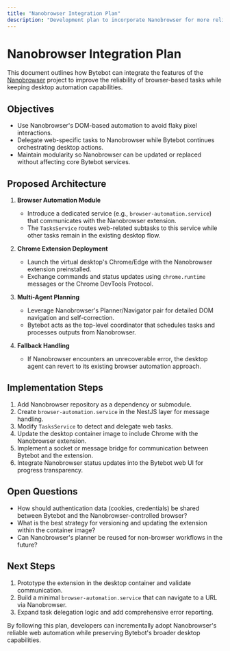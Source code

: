 ```yaml
---
title: "Nanobrowser Integration Plan"
description: "Development plan to incorporate Nanobrowser for more reliable web automation in Bytebot"
---
```


# Nanobrowser Integration Plan

This document outlines how Bytebot can integrate the features of the [Nanobrowser](https://github.com/nanobrowser/nanobrowser) project to improve the reliability of browser-based tasks while keeping desktop automation capabilities.

## Objectives

- Use Nanobrowser's DOM-based automation to avoid flaky pixel interactions.
- Delegate web-specific tasks to Nanobrowser while Bytebot continues orchestrating desktop actions.
- Maintain modularity so Nanobrowser can be updated or replaced without affecting core Bytebot services.

## Proposed Architecture

1. **Browser Automation Module**
   - Introduce a dedicated service (e.g., `browser-automation.service`) that communicates with the Nanobrowser extension.
   - The `TasksService` routes web-related subtasks to this service while other tasks remain in the existing desktop flow.

2. **Chrome Extension Deployment**
   - Launch the virtual desktop's Chrome/Edge with the Nanobrowser extension preinstalled.
   - Exchange commands and status updates using `chrome.runtime` messages or the Chrome DevTools Protocol.

3. **Multi-Agent Planning**
   - Leverage Nanobrowser's Planner/Navigator pair for detailed DOM navigation and self-correction.
   - Bytebot acts as the top-level coordinator that schedules tasks and processes outputs from Nanobrowser.

4. **Fallback Handling**
   - If Nanobrowser encounters an unrecoverable error, the desktop agent can revert to its existing browser automation approach.

## Implementation Steps

1. Add Nanobrowser repository as a dependency or submodule.
2. Create `browser-automation.service` in the NestJS layer for message handling.
3. Modify `TasksService` to detect and delegate web tasks.
4. Update the desktop container image to include Chrome with the Nanobrowser extension.
5. Implement a socket or message bridge for communication between Bytebot and the extension.
6. Integrate Nanobrowser status updates into the Bytebot web UI for progress transparency.

## Open Questions

- How should authentication data (cookies, credentials) be shared between Bytebot and the Nanobrowser-controlled browser?
- What is the best strategy for versioning and updating the extension within the container image?
- Can Nanobrowser's planner be reused for non-browser workflows in the future?

## Next Steps

1. Prototype the extension in the desktop container and validate communication.
2. Build a minimal `browser-automation.service` that can navigate to a URL via Nanobrowser.
3. Expand task delegation logic and add comprehensive error reporting.

By following this plan, developers can incrementally adopt Nanobrowser's reliable web automation while preserving Bytebot's broader desktop capabilities.

